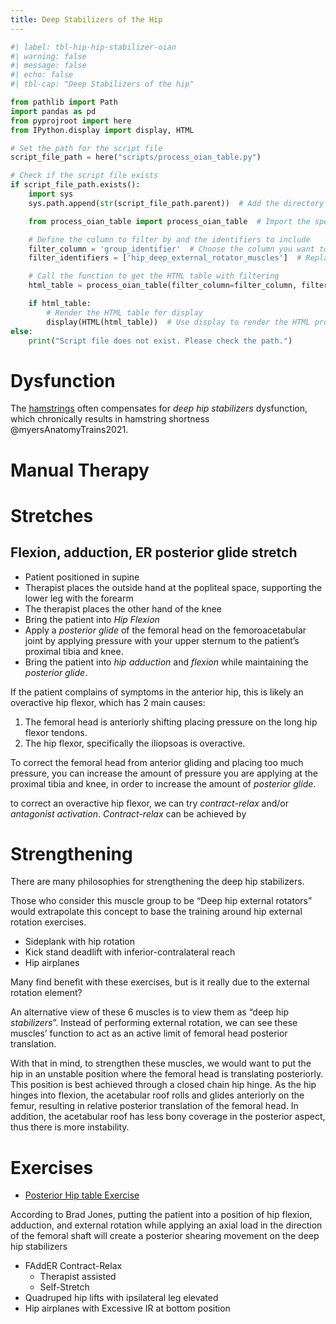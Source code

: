 ```yaml
---
title: Deep Stabilizers of the Hip
---
```


```python
#| label: tbl-hip-hip-stabilizer-oian
#| warning: false
#| message: false
#| echo: false
#| tbl-cap: "Deep Stabilizers of the hip"

from pathlib import Path
import pandas as pd
from pyprojroot import here
from IPython.display import display, HTML

# Set the path for the script file
script_file_path = here("scripts/process_oian_table.py")

# Check if the script file exists
if script_file_path.exists():
    import sys
    sys.path.append(str(script_file_path.parent))  # Add the directory of the script to the system path

    from process_oian_table import process_oian_table  # Import the specific function

    # Define the column to filter by and the identifiers to include
    filter_column = 'group_identifier'  # Choose the column you want to filter by
    filter_identifiers = ['hip_deep_external_rotator_muscles']  # Replace with actual identifiers you want to include

    # Call the function to get the HTML table with filtering
    html_table = process_oian_table(filter_column=filter_column, filter_identifiers=filter_identifiers)

    if html_table:
        # Render the HTML table for display
        display(HTML(html_table))  # Use display to render the HTML properly
else:
    print("Script file does not exist. Please check the path.")

```


# Dysfunction

The [hamstrings]({{< var ref-hamstring-muscle-group.path >}}) often compensates for *deep hip stabilizers* dysfunction, which chronically results in hamstring shortness @myersAnatomyTrains2021.

# Manual Therapy

# Stretches

## Flexion, adduction, ER posterior glide stretch

- Patient positioned in supine
- Therapist places the outside hand at the popliteal space, supporting the lower leg with the forearm
- The therapist places the other hand of the knee
- Bring the patient into *Hip Flexion*
- Apply a *posterior glide* of the femoral head on the femoroacetabular joint by applying pressure with your upper sternum to the patient's proximal tibia and knee.
- Bring the patient into *hip adduction* and *flexion* while maintaining the *posterior glide*.

::: {.callout-note}
If the patient complains of symptoms in the anterior hip, this is likely an overactive hip flexor, which has 2 main causes:

1. The femoral head is anteriorly shifting placing pressure on the long hip flexor tendons.
1. The hip flexor, specifically the iliopsoas is overactive.


To correct the femoral head from anterior gliding and placing too much pressure, you can increase the amount of pressure you are applying at the proximal tibia and knee, in order to increase the amount of *posterior glide*.


to correct an overactive hip flexor, we can try *contract-relax* and/or *antagonist activation*.
*Contract-relax* can be achieved by 
:::



# Strengthening
There are many philosophies for strengthening the deep hip stabilizers.

Those who consider this muscle group to be "Deep hip external rotators" would extrapolate this concept to base the training around hip external rotation exercises.

::: {.callout title="Examples"}

- Sideplank with hip rotation
- Kick stand deadlift with inferior-contralateral reach
- Hip airplanes

:::

Many find benefit with these exercises, but is it really due to the external rotation element?

An alternative view of these 6 muscles is to view them as "deep hip *stabilizers*".
Instead of performing external rotation, we can see these muscles' function to act as an active limit of femoral head posterior translation.

With that in mind, to strengthen these muscles, we would want to put the hip in an unstable position where the femoral head is translating posteriorly.
This position is best achieved through a closed chain hip hinge.
As the hip hinges into flexion, the acetabular roof rolls and glides anteriorly on the femur, resulting in relative posterior translation of the femoral head.
In addition, the acetabular roof has less bony coverage in the posterior aspect, thus there is more instability.


# Exercises


- [Posterior Hip table Exercise]({{< var ref-posterior-hip-table-recovery-exercise.path >}})


According to Brad Jones, putting the patient into a position of hip flexion, adduction, and external rotation while applying an axial load in the direction of the femoral shaft will create a posterior shearing movement on the deep hip stabilizers

- FAddER Contract-Relax
    - Therapist assisted
    - Self-Stretch 
- Quadruped hip lifts with ipsilateral leg elevated
- Hip airplanes with Excessive IR at bottom position